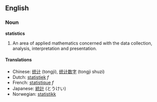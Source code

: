 ==English==
=== Noun ===
'''statistics'''

#An area of applied mathematics concerned with the data collection, analysis, interpretation and presentation.

====Translations====
*Chinese: [[统计]] (tongji), [[统计数字]] (tongji shuzi) 
*Dutch: [[statistiek]] ''f''
*French: [[statistique]] ''f''
*Japanese: [[統計]] (とうけい)
*Norwegian: [[statistikk]]